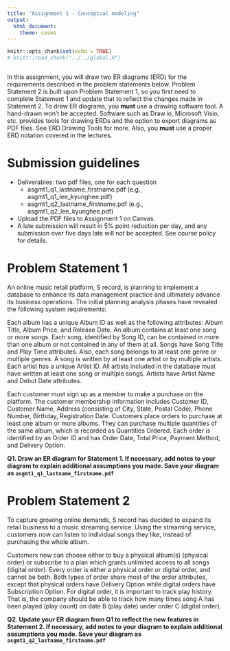 ```yaml
---
title: "Assignment 1 - Conceptual modeling"
output: 
  html_document: 
    theme: cosmo
---
```


```r
knitr::opts_chunk$set(echo = TRUE)
# knitr::read_chunk("../../global.R")
```
```r
```

In this assignment, you will draw two ER diagrams (ERD) for the requirements described in the problem statements below. 
Problem Statement 2 is built upon Problem Statement 1, so you first need to complete Statement 1 and update that to reflect the changes made in Statement 2.
To draw ER diagrams, you **must** use a drawing software tool. A hand-drawn won't be accepted. Software such as Draw.io, Microsoft Visio, etc. provides tools for drawing ERDs and the option to export diagrams as PDF files. See ERD Drawing Tools for more.
Also, you **must** use a proper ERD notation covered in the lectures. 

# Submission guidelines

- Deliverables: two pdf files, one for each question
  - asgmt1_q1_lastname_firstname.pdf (e.g., asgmt1_q1_lee_kyunghee.pdf)
  - asgmt1_q2_lastname_firstname.pdf (e.g., asgmt1_q2_lee_kyunghee.pdf)
- Upload the PDF files to Assignment 1 on Canvas.
- A late submission will result in 5% point reduction per day, and any submission over five days late will not be accepted. See course policy for details.
 
# Problem Statement 1

An online music retail platform, S record, is planning to implement a database to enhance its data management practice and ultimately advance its business operations. The initial planning analysis phases have revealed the following system requirements:

Each album has a unique Album ID as well as the following attributes: Album Title, Album Price, and Release Date. An album contains at least one song or more songs. 
Each song, identified by Song ID, can be contained in more than one album or not contained in any of them at all. Songs have Song Title and Play Time attributes. Also, each song belongs to at least one genre or multiple genres. 
A song is written by at least one artist or by multiple artists. Each artist has a unique Artist ID. All artists included in the database must have written at least one song or multiple songs. Artists have Artist Name and Debut Date attributes.

Each customer must sign up as a member to make a purchase on the platform. The customer membership information includes Customer ID, Customer Name, Address (consisting of City, State, Postal Code), Phone Number, Birthday, Registration Date. Customers place orders to purchase at least one album or more albums. They can purchase multiple quantities of the same album, which is recorded as Quantities Ordered. Each order is identified by an Order ID and has Order Date, Total Price, Payment Method, and Delivery Option.

**Q1. Draw an ER diagram for Statement 1. If necessary, add notes to your diagram to explain additional assumptions you made. Save your diagram as `asgmt1_q1_lastname_firstname.pdf`**

# Problem Statement 2

To capture growing online demands, S record has decided to expand its retail business to a music streaming service. 
Using the streaming service, customers now can listen to individual songs they like, instead of purchasing the whole album.

Customers now can choose either to buy a physical album(s) (physical order) or subscribe to a plan which grants unlimited access to all songs (digital order). 
Every order is either a physical order or digital order, and cannot be both. 
Both types of order share most of the order attributes, except that physical orders have Delivery Option while digital orders have Subscription Option. 
For digital order, it is important to track play history. That is, the company should be able to track how many times song A has been played (play count) on date B (play date) under order C (digital order).

**Q2. Update your ER diagram from Q1 to reflect the new features in Statement 2. If necessary, add notes to your diagram to explain additional assumptions you made. Save your diagram as `asgmt1_q2_lastname_firstname.pdf`**
